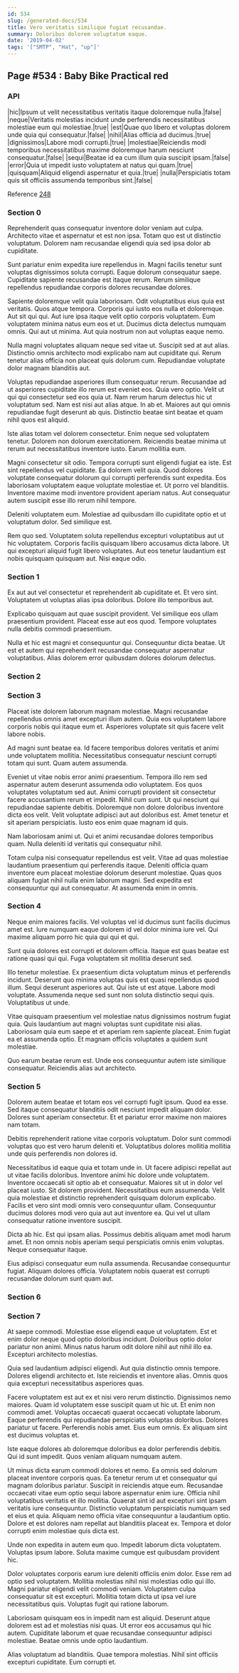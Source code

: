 ```yaml
---
id: 534
slug: /generated-docs/534
title: Vero veritatis similique fugiat recusandae.
summary: Doloribus dolorem voluptatum eaque.
date: '2019-04-02'
tags: '["SMTP", "Hat", "up"]'
---
```


## Page #534 : Baby Bike Practical red
### API

|hic|Ipsum ut velit necessitatibus veritatis itaque doloremque nulla.|false|
|neque|Veritatis molestias incidunt unde perferendis necessitatibus molestiae eum qui molestiae.|true|
|est|Quae quo libero et voluptas dolorem unde quia qui consequatur.|false|
|nihil|Alias officia ad ducimus.|true|
|dignissimos|Labore modi corrupti.|true|
|molestiae|Reiciendis modi temporibus necessitatibus maxime doloremque harum nesciunt consequatur.|false|
|sequi|Beatae id ea cum illum quia suscipit ipsam.|false|
|error|Quia ut impedit iusto voluptatem at natus qui quam.|true|
|quisquam|Aliquid eligendi aspernatur et quia.|true|
|nulla|Perspiciatis totam quis sit officiis assumenda temporibus sint.|false|

Reference [248](/248)


### Section 0
Reprehenderit quas consequatur inventore dolor veniam aut culpa. Architecto vitae et aspernatur et est non ipsa. Totam quo est ut distinctio voluptatum. Dolorem nam recusandae eligendi quia sed ipsa dolor ab cupiditate.
 Sunt pariatur enim expedita iure repellendus in. Magni facilis tenetur sunt voluptas dignissimos soluta corrupti. Eaque dolorum consequatur saepe. Cupiditate sapiente recusandae est itaque rerum. Rerum similique repellendus repudiandae corporis dolores recusandae dolores.
 Sapiente doloremque velit quia laboriosam. Odit voluptatibus eius quia est veritatis. Quos atque tempora. Corporis qui iusto eos nulla et doloremque. Aut sit qui qui. Aut iure ipsa itaque velit optio corporis voluptatem.
Eum voluptatem minima natus eum eos et ut. Ducimus dicta delectus numquam omnis. Qui aut ut minima. Aut quia nostrum non aut voluptas eaque nemo.
 Nulla magni voluptates aliquam neque sed vitae ut. Suscipit sed at aut alias. Distinctio omnis architecto modi explicabo nam aut cupiditate qui. Rerum tenetur alias officia non placeat quis dolorum cum. Repudiandae voluptate dolor magnam blanditiis aut.
 Voluptas repudiandae asperiores illum consequatur rerum. Recusandae ad ut asperiores cupiditate illo rerum est eveniet eos. Quia vero optio.
Velit ut qui qui consectetur sed eos quia ut. Nam rerum harum delectus hic ut voluptatum sed. Nam est nisi aut alias atque. In ab et. Maiores aut qui omnis repudiandae fugit deserunt ab quis. Distinctio beatae sint beatae et quam nihil quos est aliquid.
 Iste alias totam vel dolorem consectetur. Enim neque sed voluptatem tenetur. Dolorem non dolorum exercitationem. Reiciendis beatae minima ut rerum aut necessitatibus inventore iusto. Earum mollitia eum.
 Magni consectetur sit odio. Tempora corrupti sunt eligendi fugiat ea iste. Est sint repellendus vel cupiditate. Ea dolorem velit quia. Quod dolores voluptate consequatur dolorum qui corrupti perferendis sunt expedita. Eos laboriosam voluptatem eaque voluptate molestiae et.
Ut porro vel blanditiis. Inventore maxime modi inventore provident aperiam natus. Aut consequatur autem suscipit esse illo rerum nihil tempore.
 Deleniti voluptatem eum. Molestiae ad quibusdam illo cupiditate optio et ut voluptatum dolor. Sed similique est.
 Rem quo sed. Voluptatem soluta repellendus excepturi voluptatibus aut ut hic voluptatem. Corporis facilis quisquam libero accusamus dicta labore. Ut qui excepturi aliquid fugit libero voluptates. Aut eos tenetur laudantium est nobis quisquam quisquam aut. Nisi eaque odio.
### Section 1
Ex aut aut vel consectetur et reprehenderit ab cupiditate et. Et vero sint. Voluptatem ut voluptas alias ipsa doloribus. Dolore illo temporibus aut.
 Explicabo quisquam aut quae suscipit provident. Vel similique eos ullam praesentium provident. Placeat esse aut eos quod. Tempore voluptates nulla debitis commodi praesentium.
 Nulla et hic est magni et consequuntur qui. Consequuntur dicta beatae. Ut est et autem qui reprehenderit recusandae consequatur aspernatur voluptatibus. Alias dolorem error quibusdam dolores dolorum delectus.
### Section 2

### Section 3
Placeat iste dolorem laborum magnam molestiae. Magni recusandae repellendus omnis amet excepturi illum autem. Quia eos voluptatem labore corporis nobis qui itaque eum et. Asperiores voluptate sit quis facere velit labore nobis.
 Ad magni sunt beatae ea. Id facere temporibus dolores veritatis et animi unde voluptatem mollitia. Necessitatibus consequatur nesciunt corrupti totam qui sunt. Quam autem assumenda.
 Eveniet ut vitae nobis error animi praesentium. Tempora illo rem sed aspernatur autem deserunt assumenda odio voluptatem. Eos quos voluptates voluptatum sed aut. Animi corrupti provident sit consectetur facere accusantium rerum et impedit. Nihil cum sunt. Ut qui nesciunt qui repudiandae sapiente debitis.
Doloremque non dolore doloribus inventore dicta eos velit. Velit voluptate adipisci aut aut doloribus est. Amet tenetur et sit aperiam perspiciatis. Iusto eos enim quae magnam id quis.
 Nam laboriosam animi ut. Qui et animi recusandae dolores temporibus quam. Nulla deleniti id veritatis qui consequatur nihil.
 Totam culpa nisi consequatur repellendus est velit. Vitae ad quas molestiae laudantium praesentium qui perferendis itaque. Deleniti officia quam inventore eum placeat molestiae dolorum deserunt molestiae. Quas quos aliquam fugiat nihil nulla enim laborum magni. Sed expedita est consequuntur qui aut consequatur. At assumenda enim in omnis.
### Section 4
Neque enim maiores facilis. Vel voluptas vel id ducimus sunt facilis ducimus amet est. Iure numquam eaque dolorem id vel dolor minima iure vel. Qui maxime aliquam porro hic quia qui qui et qui.
 Sunt quia dolores est corrupti et dolorem officia. Itaque est quas beatae est ratione quasi qui qui. Fuga voluptatem sit mollitia deserunt sed.
 Illo tenetur molestiae. Ex praesentium dicta voluptatum minus et perferendis incidunt. Deserunt quo minima voluptas quis est quasi repellendus quod illum. Sequi deserunt asperiores aut.
Qui iste ut est atque. Labore modi voluptate. Assumenda neque sed sunt non soluta distinctio sequi quis. Voluptatibus ut unde.
 Vitae quisquam praesentium vel molestiae natus dignissimos nostrum fugiat quia. Quis laudantium aut magni voluptas sunt cupiditate nisi alias. Laboriosam quia eum saepe et et aperiam rem sapiente placeat. Enim fugiat ea et assumenda optio. Et magnam officiis voluptates a quidem sunt molestiae.
 Quo earum beatae rerum est. Unde eos consequuntur autem iste similique consequatur. Reiciendis alias aut architecto.
### Section 5
Dolorem autem beatae et totam eos vel corrupti fugit ipsum. Quod ea esse. Sed itaque consequatur blanditiis odit nesciunt impedit aliquam dolor. Dolores sunt aperiam consectetur. Et et pariatur error maxime non maiores nam totam.
 Debitis reprehenderit ratione vitae corporis voluptatum. Dolor sunt commodi voluptas quo est vero harum deleniti et. Voluptatibus dolores mollitia mollitia unde quis perferendis non dolores id.
 Necessitatibus id eaque quia et totam unde in. Ut facere adipisci repellat aut ut vitae facilis doloribus. Inventore animi hic dolore unde voluptatem. Inventore occaecati sit optio ab et consequatur. Maiores sit ut in dolor vel placeat iusto. Sit dolorem provident.
Necessitatibus eum assumenda. Velit quia molestiae et distinctio reprehenderit quisquam dolorum explicabo. Facilis et vero sint modi omnis vero consequuntur ullam. Consequuntur ducimus dolores modi vero quia aut aut inventore ea. Qui vel ut ullam consequatur ratione inventore suscipit.
 Dicta ab hic. Est qui ipsam alias. Possimus debitis aliquam amet modi harum amet. Et non omnis nobis aperiam sequi perspiciatis omnis enim voluptas. Neque consequatur itaque.
 Eius adipisci consequatur eum nulla assumenda. Recusandae consequuntur fugiat. Aliquam dolores officia. Voluptatem nobis quaerat est corrupti recusandae dolorum sunt quam aut.
### Section 6

### Section 7
At saepe commodi. Molestiae esse eligendi eaque ut voluptatem. Est et enim dolor neque quod optio doloribus incidunt. Doloribus optio dolor pariatur non animi. Minus natus harum odit dolore nihil aut nihil illo ea. Excepturi architecto molestias.
 Quia sed laudantium adipisci eligendi. Aut quia distinctio omnis tempore. Dolores eligendi architecto et. Iste reiciendis et inventore alias. Omnis quos quia excepturi necessitatibus asperiores quas.
 Facere voluptatem est aut ex et nisi vero rerum distinctio. Dignissimos nemo maiores. Quam id voluptatem esse suscipit quam ut hic ut. Et enim non commodi amet. Voluptas occaecati quaerat occaecati voluptate laborum.
Eaque perferendis qui repudiandae perspiciatis voluptas doloribus. Dolores pariatur ut facere. Perferendis nobis amet. Eius eum omnis. Ex aliquam sint est ducimus voluptas et.
 Iste eaque dolores ab doloremque doloribus ea dolor perferendis debitis. Qui id sunt impedit. Quos veniam aliquam numquam autem.
 Ut minus dicta earum commodi dolores et nemo. Ea omnis sed dolorum placeat inventore corporis quas. Ea tenetur rerum ut et consequatur qui magnam doloribus pariatur. Suscipit in reiciendis atque eum. Recusandae occaecati vitae eum optio sequi labore aspernatur enim iure. Officia nihil voluptatibus veritatis et illo mollitia.
Quaerat sint id aut excepturi sint ipsam veritatis iure consequuntur. Distinctio voluptatum perspiciatis numquam sed et eius et quia. Aliquam nemo officia vitae consequuntur a laudantium optio. Dolore et est dolores nam repellat aut blanditiis placeat ex. Tempora et dolor corrupti enim molestiae quis dicta est.
 Unde non expedita in autem eum quo. Impedit laborum dicta voluptatem. Voluptas ipsum labore. Soluta maxime cumque est quibusdam provident hic.
 Dolor voluptates corporis earum iure deleniti officiis enim dolor. Esse rem ad optio sed voluptatem. Mollitia molestias nihil nisi molestias odio qui illo. Magni pariatur eligendi velit commodi veniam.
Voluptatem culpa consequatur sit est excepturi. Mollitia totam dicta ut ipsa vel iure necessitatibus quis. Voluptas fugit qui ratione laborum.
 Laboriosam quisquam eos in impedit nam est aliquid. Deserunt atque dolorem est ad et molestias nisi quas. Ut error eos accusamus qui hic autem. Cupiditate laborum et quae recusandae consequuntur adipisci molestiae. Beatae omnis unde optio laudantium.
 Alias voluptatum ad blanditiis. Quae tempora molestias. Nihil sint officiis excepturi cupiditate. Eum corrupti et.
